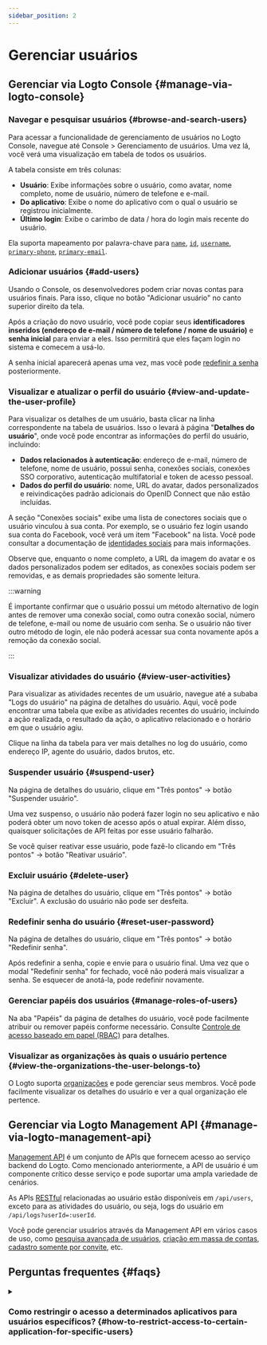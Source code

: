 ```yaml
---
sidebar_position: 2
---
```


# Gerenciar usuários

## Gerenciar via Logto Console \{#manage-via-logto-console}

### Navegar e pesquisar usuários \{#browse-and-search-users}

Para acessar a funcionalidade de gerenciamento de usuários no Logto Console, navegue até <CloudLink to="/users">Console > Gerenciamento de usuários</CloudLink>. Uma vez lá, você verá uma visualização em tabela de todos os usuários.

A tabela consiste em três colunas:

- **Usuário**: Exibe informações sobre o usuário, como avatar, nome completo, nome de usuário, número de telefone e e-mail.
- **Do aplicativo**: Exibe o nome do aplicativo com o qual o usuário se registrou inicialmente.
- **Último login**: Exibe o carimbo de data / hora do login mais recente do usuário.

Ela suporta mapeamento por palavra-chave para [`name`](/user-management/user-data#name), [`id`](/user-management/user-data#id), [`username`](/user-management/user-data#username), [`primary-phone`](/user-management/user-data#primary_phone), [`primary-email`](/user-management/user-data#primary_email).

### Adicionar usuários \{#add-users}

Usando o Console, os desenvolvedores podem criar novas contas para usuários finais. Para isso, clique no botão "Adicionar usuário" no canto superior direito da tela.

Após a criação do novo usuário, você pode copiar seus **identificadores inseridos (endereço de e-mail / número de telefone / nome de usuário)** e **senha inicial** para enviar a eles. Isso permitirá que eles façam login no sistema e comecem a usá-lo.

A senha inicial aparecerá apenas uma vez, mas você pode [redefinir a senha](/end-user-flows/sign-up-and-sign-in/reset-password) posteriormente.

### Visualizar e atualizar o perfil do usuário \{#view-and-update-the-user-profile}

Para visualizar os detalhes de um usuário, basta clicar na linha correspondente na tabela de usuários. Isso o levará à página "**Detalhes do usuário**", onde você pode encontrar as informações do perfil do usuário, incluindo:

- **Dados relacionados à autenticação**: endereço de e-mail, número de telefone, nome de usuário, possui senha, conexões sociais, conexões SSO corporativo, autenticação multifatorial e token de acesso pessoal.
- **Dados do perfil do usuário**: nome, URL do avatar, dados personalizados e reivindicações padrão adicionais do OpenID Connect que não estão incluídas.

A seção "Conexões sociais" exibe uma lista de conectores sociais que o usuário vinculou à sua conta. Por exemplo, se o usuário fez login usando sua conta do Facebook, você verá um item "Facebook" na lista. Você pode consultar a documentação de [identidades sociais](/user-management/user-data/#social-identities) para mais informações.

Observe que, enquanto o nome completo, a URL da imagem do avatar e os dados personalizados podem ser editados, as conexões sociais podem ser removidas, e as demais propriedades são somente leitura.

:::warning

É importante confirmar que o usuário possui um método alternativo de login antes de remover uma conexão social, como outra conexão social, número de telefone, e-mail ou nome de usuário com senha. Se o usuário não tiver outro método de login, ele não poderá acessar sua conta novamente após a remoção da conexão social.

:::

### Visualizar atividades do usuário \{#view-user-activities}

Para visualizar as atividades recentes de um usuário, navegue até a subaba "Logs do usuário" na página de detalhes do usuário. Aqui, você pode encontrar uma tabela que exibe as atividades recentes do usuário, incluindo a ação realizada, o resultado da ação, o aplicativo relacionado e o horário em que o usuário agiu.

Clique na linha da tabela para ver mais detalhes no log do usuário, como endereço IP, agente do usuário, dados brutos, etc.

### Suspender usuário \{#suspend-user}

Na página de detalhes do usuário, clique em "Três pontos" -> botão "Suspender usuário".

Uma vez suspenso, o usuário não poderá fazer login no seu aplicativo e não poderá obter um novo token de acesso após o atual expirar. Além disso, quaisquer solicitações de API feitas por esse usuário falharão.

Se você quiser reativar esse usuário, pode fazê-lo clicando em "Três pontos" -> botão "Reativar usuário".

### Excluir usuário \{#delete-user}

Na página de detalhes do usuário, clique em "Três pontos" -> botão "Excluir". A exclusão do usuário não pode ser desfeita.

### Redefinir senha do usuário \{#reset-user-password}

Na página de detalhes do usuário, clique em "Três pontos" -> botão "Redefinir senha".

Após redefinir a senha, copie e envie para o usuário final. Uma vez que o modal "Redefinir senha" for fechado, você não poderá mais visualizar a senha. Se esquecer de anotá-la, pode redefinir novamente.

### Gerenciar papéis dos usuários \{#manage-roles-of-users}

Na aba "Papéis" da página de detalhes do usuário, você pode facilmente atribuir ou remover papéis conforme necessário. Consulte [Controle de acesso baseado em papel (RBAC)](/authorization/role-based-access-control) para detalhes.

### Visualizar as organizações às quais o usuário pertence \{#view-the-organizations-the-user-belongs-to}

O Logto suporta [organizações](/organizations/organization-management) e pode gerenciar seus membros. Você pode facilmente visualizar os detalhes do usuário e ver a qual organização ele pertence.

## Gerenciar via Logto Management API \{#manage-via-logto-management-api}

[Management API](/concepts/core-service/#management-api) é um conjunto de APIs que fornecem acesso ao serviço backend do Logto. Como mencionado anteriormente, a API de usuário é um componente crítico desse serviço e pode suportar uma ampla variedade de cenários.

As APIs [RESTful](https://en.wikipedia.org/wiki/Representational_state_transfer) relacionadas ao usuário estão disponíveis em `/api/users`, exceto para as atividades do usuário, ou seja, logs do usuário em `/api/logs?userId=:userId`.

Você pode gerenciar usuários através da Management API em vários casos de uso, como [pesquisa avançada de usuários](/user-management/advanced-user-search), [criação em massa de contas](https://openapi.logto.io/operation/operation-createuser), [cadastro somente por convite](/end-user-flows/sign-up-and-sign-in/disable-user-registration), etc.

## Perguntas frequentes \{#faqs}

<details>

<summary>

### Como restringir o acesso a determinados aplicativos para usuários específicos? \{#how-to-restrict-access-to-certain-application-for-specific-users}

</summary>

Devido à natureza do [Omni-sign-in](https://logto.io/products/omni-sign-in) do Logto, ele não foi projetado para restringir o acesso do usuário a determinados aplicativos antes da autenticação.
No entanto, você ainda pode projetar papéis e permissões específicas do aplicativo para proteger seus recursos de API e validar permissões no acesso à API após o login bem-sucedido do usuário.
Consulte Autorização: [Controle de acesso baseado em papel (RBAC)](/authorization/role-based-access-control) para mais informações.

</details>